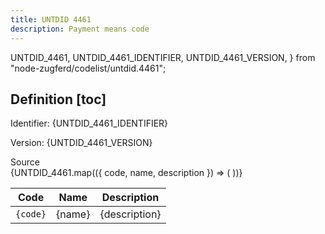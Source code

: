 ```yaml
---
title: UNTDID 4461
description: Payment means code
---
```


  UNTDID_4461,
  UNTDID_4461_IDENTIFIER,
  UNTDID_4461_VERSION,
} from "node-zugferd/codelist/untdid.4461";

## Definition [toc]

Identifier: <span className="text-fd-muted-foreground">{UNTDID_4461_IDENTIFIER}</span>

Version: <span className="text-fd-muted-foreground">{UNTDID_4461_VERSION}</span>

<div className="w-fit">
  <Link
    href="https://www.xrepository.de/details/urn:xoev-de:xrechnung:codeliste:untdid.4461"
    target="_blank"
  >
    Source
  </Link>
</div>

<table>
  <thead>
    <tr>
      <th>Code</th>
      <th>Name</th>
      <th>Description</th>
    </tr>
  </thead>
  <tbody>
    {UNTDID_4461.map(({ code, name, description }) => (
      <tr key={code}>
        <td className="text-center">
          <code>{code}</code>
        </td>
        <td>{name}</td>
        <td>{description}</td>
      </tr>
    ))}
  </tbody>
</table>
